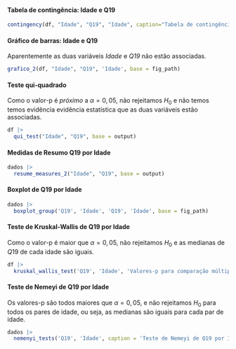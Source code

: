 #### Tabela de contingência: Idade e Q19

```r
contingency(df, "Idade", "Q19", "Idade", caption="Tabela de contingência: Idade e Q19.", base = output)
```

#### Gráfico de barras: Idade e Q19

Aparentemente as duas variáveis _Idade_ e _Q19_ não estão associadas.

```r
grafico_2(df, "Idade", "Q19", 'Idade', base = fig_path)
```

#### Teste qui-quadrado

Como o valor-p é *próximo* a $\alpha=0,05$, não rejeitamos $H_0$ e não temos temos evidência evidência estatística que as duas variáveis estão associadas. 

```r
df |> 
  qui_test("Idade", "Q19", base = output)
```

\cleardoublepage

#### Medidas de Resumo Q19 por Idade

```r
dados |> 
  resume_measures_2("Idade", "Q19", base = output)
```

#### Boxplot de Q19 por Idade 

```r
dados |>
  boxplot_group('Q19', 'Idade', 'Q19', 'Idade', base = fig_path)
```

#### Teste de Kruskal-Wallis de Q19 por Idade

Como o valor-p é maior que $\alpha=0,05$, não rejeitamos $H_0$ e as medianas de $Q19$ de cada idade são iguais.

```r
df |> 
  kruskal_wallis_test('Q19', 'Idade', 'Valores-p para comparação múltipla de medianas: Q19 e Idade.', base = output)
```

#### Teste de Nemeyi de Q19 por Idade

Os valores-p são todos maiores que $\alpha=0,05$, e não rejeitamos $H_0$ para todos os pares de idade, ou seja, as medianas são iguais para cada par de idade.

```r
dados |> 
  nemenyi_tests('Q19', 'Idade', caption = 'Teste de Nemeyi de Q19 por Idade.', base = output)
```
